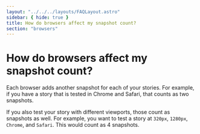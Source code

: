 ```yaml
---
layout: "../../../layouts/FAQLayout.astro"
sidebar: { hide: true }
title: How do browsers affect my snapshot count?
section: "browsers"
---
```


# How do browsers affect my snapshot count?

Each browser adds another snapshot for each of your stories. For example, if you have a story that is tested in Chrome and Safari, that counts as two snapshots.

If you also test your story with different viewports, those count as snapshots as well. For example, you want to test a story at `320px`, `1280px`, `Chrome`, and `Safari`. This would count as 4 snapshots.
